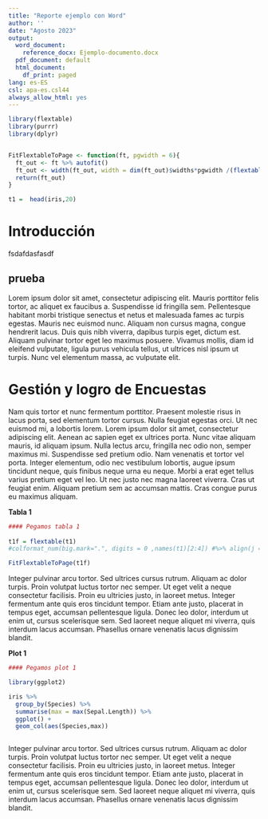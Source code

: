 ```yaml
---
title: "Reporte ejemplo con Word"
author: ''
date: "Agosto 2023"
output:
  word_document:
    reference_docx: Ejemplo-documento.docx
  pdf_document: default
  html_document:
    df_print: paged
lang: es-ES
csl: apa-es.csl44
always_allow_html: yes
---
```


```r

library(flextable)
library(purrr)
library(dplyr)


FitFlextableToPage <- function(ft, pgwidth = 6){
  ft_out <- ft %>% autofit()
  ft_out <- width(ft_out, width = dim(ft_out)$widths*pgwidth /(flextable_dim(ft_out)$widths))
  return(ft_out)
}

t1 =  head(iris,20)


```

# Introducción

fsdafdasfasdf


## prueba

Lorem ipsum dolor sit amet, consectetur adipiscing elit. Mauris porttitor felis tortor, ac aliquet ex faucibus a. Suspendisse id fringilla sem. Pellentesque habitant morbi tristique senectus et netus et malesuada fames ac turpis egestas. Mauris nec euismod nunc. Aliquam non cursus magna, congue hendrerit lacus. Duis quis nibh viverra, dapibus turpis eget, dictum est. Aliquam pulvinar tortor eget leo maximus posuere. Vivamus mollis, diam id eleifend vulputate, ligula purus vehicula tellus, ut ultrices nisl ipsum ut turpis. Nunc vel elementum massa, ac vulputate elit.

# Gestión y logro de Encuestas

Nam quis tortor et nunc fermentum porttitor. Praesent molestie risus in lacus porta, sed elementum tortor cursus. Nulla feugiat egestas orci. Ut nec euismod mi, a lobortis lorem. Lorem ipsum dolor sit amet, consectetur adipiscing elit. Aenean ac sapien eget ex ultrices porta. Nunc vitae aliquam mauris, id aliquam ipsum. Nulla lectus arcu, fringilla nec odio non, semper maximus mi. Suspendisse sed pretium odio. Nam venenatis et tortor vel porta. Integer elementum, odio nec vestibulum lobortis, augue ipsum tincidunt neque, quis finibus neque urna eu neque. Morbi a erat eget tellus varius pretium eget vel leo. Ut nec justo nec magna laoreet viverra. Cras ut feugiat enim. Aliquam pretium sem ac accumsan mattis. Cras congue purus eu maximus aliquam.


**Tabla 1**
```r

#### Pegamos tabla 1
 
t1f = flextable(t1)  
#colformat_num(big.mark=".", digits = 0 ,names(t1)[2:4]) #%>% align(j = c(2:3), align = "center", part = "all")  %>% fontsize( size = 7, part = "all")

FitFlextableToPage(t1f)


```



Integer pulvinar arcu tortor. Sed ultrices cursus rutrum. Aliquam ac dolor turpis. Proin volutpat luctus tortor nec semper. Ut eget velit a neque consectetur facilisis. Proin eu ultricies justo, in laoreet metus. Integer fermentum ante quis eros tincidunt tempor. Etiam ante justo, placerat in tempus eget, accumsan pellentesque ligula. Donec leo dolor, interdum ut enim ut, cursus scelerisque sem. Sed laoreet neque aliquet mi viverra, quis interdum lacus accumsan. Phasellus ornare venenatis lacus dignissim blandit.


**Plot 1**

```r

#### Pegamos plot 1

library(ggplot2)

iris %>%
  group_by(Species) %>%
  summarise(max = max(Sepal.Length)) %>%
  ggplot() +
  geom_col(aes(Species,max))



```

Integer pulvinar arcu tortor. Sed ultrices cursus rutrum. Aliquam ac dolor turpis. Proin volutpat luctus tortor nec semper. Ut eget velit a neque consectetur facilisis. Proin eu ultricies justo, in laoreet metus. Integer fermentum ante quis eros tincidunt tempor. Etiam ante justo, placerat in tempus eget, accumsan pellentesque ligula. Donec leo dolor, interdum ut enim ut, cursus scelerisque sem. Sed laoreet neque aliquet mi viverra, quis interdum lacus accumsan. Phasellus ornare venenatis lacus dignissim blandit.
